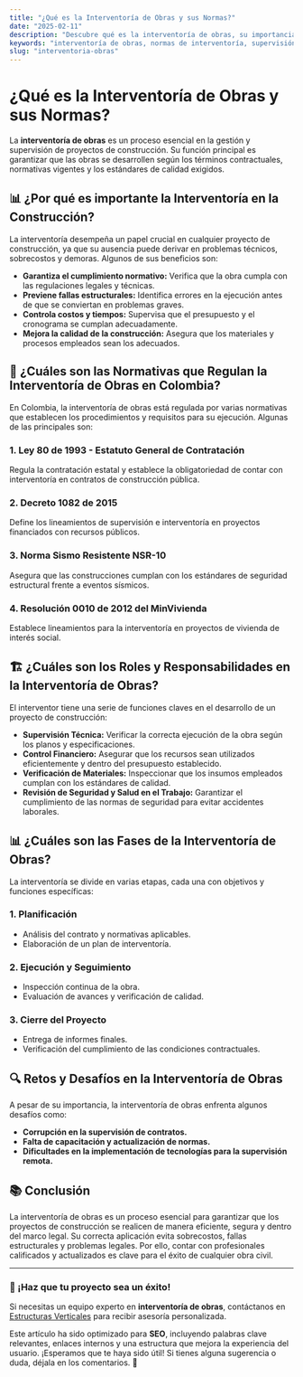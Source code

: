 ```yaml
---
title: "¿Qué es la Interventoría de Obras y sus Normas?"
date: "2025-02-11"
description: "Descubre qué es la interventoría de obras, su importancia y las normas que la regulan en Colombia."
keywords: "interventoría de obras, normas de interventoría, supervisión de obras, reglamentos construcción Colombia, interventoría estructural, interventoría en construcción"
slug: "interventoria-obras"
---
```


# ¿Qué es la Interventoría de Obras y sus Normas?

La **interventoría de obras** es un proceso esencial en la gestión y supervisión de proyectos de construcción. Su función principal es garantizar que las obras se desarrollen según los términos contractuales, normativas vigentes y los estándares de calidad exigidos.


## 📊 ¿Por qué es importante la Interventoría en la Construcción?

La interventoría desempeña un papel crucial en cualquier proyecto de construcción, ya que su ausencia puede derivar en problemas técnicos, sobrecostos y demoras. Algunos de sus beneficios son:

- **Garantiza el cumplimiento normativo:** Verifica que la obra cumpla con las regulaciones legales y técnicas.
- **Previene fallas estructurales:** Identifica errores en la ejecución antes de que se conviertan en problemas graves.
- **Controla costos y tiempos:** Supervisa que el presupuesto y el cronograma se cumplan adecuadamente.
- **Mejora la calidad de la construcción:** Asegura que los materiales y procesos empleados sean los adecuados.

## 📝 ¿Cuáles son las Normativas que Regulan la Interventoría de Obras en Colombia?

En Colombia, la interventoría de obras está regulada por varias normativas que establecen los procedimientos y requisitos para su ejecución. Algunas de las principales son:

### **1. Ley 80 de 1993 - Estatuto General de Contratación**
Regula la contratación estatal y establece la obligatoriedad de contar con interventoría en contratos de construcción pública.

### **2. Decreto 1082 de 2015**
Define los lineamientos de supervisión e interventoría en proyectos financiados con recursos públicos.

### **3. Norma Sismo Resistente NSR-10**
Asegura que las construcciones cumplan con los estándares de seguridad estructural frente a eventos sísmicos.

### **4. Resolución 0010 de 2012 del MinVivienda**
Establece lineamientos para la interventoría en proyectos de vivienda de interés social.

## 🏗️ ¿Cuáles son los Roles y Responsabilidades en la Interventoría de Obras?

El interventor tiene una serie de funciones claves en el desarrollo de un proyecto de construcción:

- **Supervisión Técnica:** Verificar la correcta ejecución de la obra según los planos y especificaciones.
- **Control Financiero:** Asegurar que los recursos sean utilizados eficientemente y dentro del presupuesto establecido.
- **Verificación de Materiales:** Inspeccionar que los insumos empleados cumplan con los estándares de calidad.
- **Revisión de Seguridad y Salud en el Trabajo:** Garantizar el cumplimiento de las normas de seguridad para evitar accidentes laborales.

## 📊 ¿Cuáles son las Fases de la Interventoría de Obras?

La interventoría se divide en varias etapas, cada una con objetivos y funciones específicas:

### **1. Planificación**
- Análisis del contrato y normativas aplicables.
- Elaboración de un plan de interventoría.

### **2. Ejecución y Seguimiento**
- Inspección continua de la obra.
- Evaluación de avances y verificación de calidad.

### **3. Cierre del Proyecto**
- Entrega de informes finales.
- Verificación del cumplimiento de las condiciones contractuales.

## 🔍 Retos y Desafíos en la Interventoría de Obras

A pesar de su importancia, la interventoría de obras enfrenta algunos desafíos como:

- **Corrupción en la supervisión de contratos.**
- **Falta de capacitación y actualización de normas.**
- **Dificultades en la implementación de tecnologías para la supervisión remota.**

## 📚 Conclusión

La interventoría de obras es un proceso esencial para garantizar que los proyectos de construcción se realicen de manera eficiente, segura y dentro del marco legal. Su correcta aplicación evita sobrecostos, fallas estructurales y problemas legales. Por ello, contar con profesionales calificados y actualizados es clave para el éxito de cualquier obra civil.

---

### 🚀 ¡Haz que tu proyecto sea un éxito!
Si necesitas un equipo experto en **interventoría de obras**, contáctanos en [Estructuras Verticales](https://www.estructurasverticales.com/) para recibir asesoría personalizada.

Este artículo ha sido optimizado para **SEO**, incluyendo palabras clave relevantes, enlaces internos y una estructura que mejora la experiencia del usuario. ¡Esperamos que te haya sido útil! Si tienes alguna sugerencia o duda, déjala en los comentarios. 🚀


